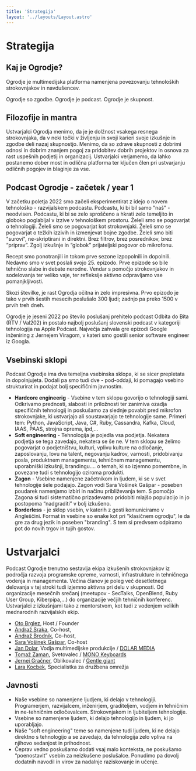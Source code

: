 ```yaml
---
title: 'Strategija'
layout: '../layouts/Layout.astro'
---
```

# Strategija

## Kaj je Ogrodje?

Ogrodje je multimedijska platforma namenjena povezovanju tehnoloških strokovnjakov in navdušencev.

Ogrodje so zgodbe. Ogrodje je podcast. Ogrodje je skupnost.

## Filozofije in mantra

Ustvarjalci Ogrodja menimo, da je je dolžnost vsakega resnega strokovnjaka, da v neki točki v življenju in svoji
karieri svoje izkušnje in zgodbe deli nazaj skupnostjo. Menimo, da so zdrave skupnosti z
dobrimi odnosi in dobrim znanjem pogoj za pridobitev dobrih projektov in
osnova za rast uspešnih podjetij in organizacij. Ustvarjalci verjamemo, da lahko postanemo dober most in odlična
platforma ter ključen člen pri ustvarjanju odličnih pogojev in blaginje za vse.

## Podcast Ogrodje - začetek / year 1

V začetku poletja 2022 smo začeli eksperimentirat z idejo o novem tehnološko - razvijalskem podcastu. Podcastu, ki bi bil samo "naš" - neodvisen.
Podcastu, ki bi se zelo sproščeno a hkrati zelo temeljito in globoko poglabljal v izzive v tehnološkem prostoru. Želeli smo se pogovarjat o tehnologiji.
Želeli smo se pogovarjat kot strokovnjaki. Želeli smo se pogovarjat o težkih izzivih in izmenjevat bojne zgodbe. Želeli smo biti "surovi", ne-skriptirani in direktni.
Brez filtrov, brez posrednikov, brez “priprav”. Zgolj izkušnje in “globok” prijateljski pogovor ob mikrofonu.

Recept smo ponotranjili in tokom prve sezone izpopolnili in dopolnili. Nedavno smo v svet poslali svojo 25. epizodo.
Prve epizode so bile tehnično slabe in debate nerodne. Vendar s pomočjo strokovnjakov in sodelovanja ter veliko vaje, ter refleksije aktivno odpravljamo vse pomanjkljivosti.

Skozi številke, je rast Ogrodja očitna in zelo impresivna. Prvo epizodo je tako v prvih šestih mesecih poslušalo 300 ljudi; zadnjo pa preko 1500 v prvih treh dneh.

Ogrodje je jeseni 2022 po število poslušanj prehitelo podcast Odbita do Bita (RTV / Val202) in postalo najbolj poslušanj slovenski podcast v
kategoriji tehnologija na Apple Podcast. Največja zahvala gre epizodi Google inženiring z Jernejem Viragom, v kateri smo gostili senior software engineer iz Googla.

## Vsebinski sklopi

Podcast Ogrodje ima dva temeljna vsebinska sklopa, ki se sicer prepletata in dopolnjujeta. Dodali pa smo tudi dve - pod-oddaji, ki pomagajo vsebino strukturirat in podajat bolj specifičnim javnostim.

* **Hardcore engineerig** - Vsebine v tem sklopu govorijo o tehnologiji sami. Odkrivamo prednosti, slabosti in priložnosti ter zanimiva ozadja specifičnih tehnologij in poskušamo za slednje povabit pred mikrofon strokovnjake, ki ustvarjajo ali soustavarjajo te tehnologije same. Primeri tem: Python, JavaScript, Java, C#, Ruby, Cassandra, Kafka, Cloud, IAAS, PAAS, strojna oprema, ipd,...
* **Soft engineering** - Tehnologija je pojedla vsa podjetja. Nekatera podjetja se tega zavedajo, nekatera se še ne. V tem sklopu se želimo pogovarjat o podjetništvu, kulturi, vplivu kulture na odločanje, zaposlovanju, lovu na talent, negovanju kadrov, varnosti, pridobivanju posla, produktnem managementu, tehničnem managementu, uporabniški izkušnji, brandingu.... o temah, ki so izjemno pomembne, in povezane tudi s tehnologijo oziroma produkti.
* **Zagon** - Vsebine namenjene začetnikom in ljudem, ki se v svet tehnologije šele podajajo. Zagon vodi Sara Vošinek Gašpar - poseben poudarek namenjamo izbiri in načinu približevanja tem.
S pomočjo Zagona si tudi sistematično prizadevamo pridobiti mlajšo populacijo in jo postopoma “nadgraditi” v bolj izkušeno.
* **Borderless** - je sklop vsebin, v katerih z gosti komuniciramo v Angleščini. Format in vsebine so enake kot pri "klasičnem ogrodju", le da gre za drug jezik in poseben "branding".
S tem si predvsem odpiramo pot do novih trgov in tujih gostov.

# Ustvarjalci

Podcast Ogrodje trenutno sestavlja ekipa izkušenih strokovnjakov iz področja razvoja programske opreme, varnosti, infrastrukture in tehničnega vodenja in managementa. Večina članov je poleg več desetletnega delovanja v tej stroki tudi izjemno aktivna pri delu v skupnosti. Od organizacije mesečnih srečanj (meetupov - SecTalks, OpenBlend, Ruby User Group, Kiberpipa,...) do organizacije večjih tehničnih konferenc. Ustvarjalci z izkušnjami tako z mentorstvom, kot tudi z vodenjem velikih mednarodnih razvijalskih ekip.

* [Oto Brglez](https://www.linkedin.com/in/otobrglez/), Host / Founder
* [Andraž Sraka](https://www.linkedin.com/in/andrazsraka/), Co-host,
* [Andraž Brodnik](https://www.linkedin.com/in/brodul/), Co-host,
* [Sara Vošinek Gašpar](https://www.linkedin.com/in/saramugen/), Co-host
* [Jan Dolar](https://www.linkedin.com/in/jan-dolar-436486120/), Vodja multimedijske produkcije / [DOLAR MEDIA](http://www.dolarmedia.si/)
* [Tomaž Zaman](https://www.linkedin.com/in/tomaz-zaman-93899010/), Svetovalec / [MONO Keyboards](https://www.mono-keyboards.com/)
* [Jernej Gračner](https://www.linkedin.com/in/jernejg), Oblikovalec / [Gentle giant](https://gentlegiant.me/)
* [Lara Kocbek](https://www.linkedin.com/in/lara-kocbek-a82951228/), Specialistka za družbena omrežja

## Javnosti

* Naše vsebine so namenjene ljudjem, ki delajo v tehnologiji. Programerjem, razvijalcem, inženirjem, graditeljem, vodjem in tehničnim in ne-tehničnim odločevalcem.
Strokovnjakom in ljubiteljem tehnologije.
* Vsebine so namenjene ljudem, ki delajo tehnologijo in ljudem, ki jo uporabljajo.
* Naše "soft engineering" teme so namenjene tudi ljudem, ki ne delajo direktno s tehnologijo a se zavedajo, da tehnologija zelo vpliva na njihovo sedanjost in prihodnost.
* Čeprav vedno poskušamo dodati vsaj malo konteksta, ne poskušamo “poenostavit” vsebin za neizkušene poslušalce. Ponudimo pa dovolj dodatnih navodil in virov za nadalnje raziskovanje in učenje.
